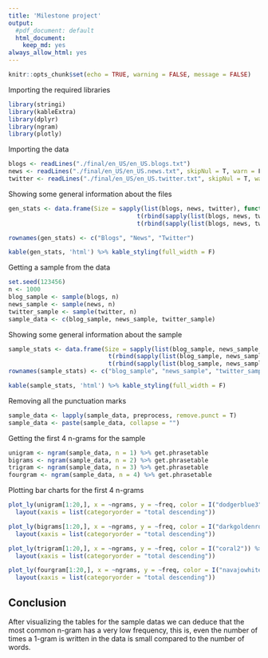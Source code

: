 ---
title: 'Milestone project'
output: 
  #pdf_document: default
  html_document:
    keep_md: yes
always_allow_html: yes
---

```{r setup, include=FALSE}
knitr::opts_chunk$set(echo = TRUE, warning = FALSE, message = FALSE)
```
Importing the required libraries
```{r}
library(stringi)
library(kableExtra)
library(dplyr)
library(ngram)
library(plotly)
```
Importing the data
```{r}
blogs <- readLines("./final/en_US/en_US.blogs.txt")
news <- readLines("./final/en_US/en_US.news.txt", skipNul = T, warn = F)
twitter <- readLines("./final/en_US/en_US.twitter.txt", skipNul = T, warn = F)
```
Showing some general information about the files
```{r}
gen_stats <- data.frame(Size = sapply(list(blogs, news, twitter), function(x) {format(object.size(x), "MB")}),
                                    t(rbind(sapply(list(blogs, news, twitter), stri_stats_general))), 
                                    t(rbind(sapply(list(blogs, news, twitter), stri_stats_latex))))

rownames(gen_stats) <- c("Blogs", "News", "Twitter")

kable(gen_stats, 'html') %>% kable_styling(full_width = F)
```
Getting a sample from the data
```{r}
set.seed(123456)
n <- 1000
blog_sample <- sample(blogs, n)
news_sample <- sample(news, n)
twitter_sample <- sample(twitter, n)
sample_data <- c(blog_sample, news_sample, twitter_sample)
```
Showing some general information about the sample
```{r}
sample_stats <- data.frame(Size = sapply(list(blog_sample, news_sample, twitter_sample, sample_data), function(x) {format(object.size(x), "MB")}),
                            t(rbind(sapply(list(blog_sample, news_sample, twitter_sample, sample_data), stri_stats_general))), 
                            t(rbind(sapply(list(blog_sample, news_sample, twitter_sample, sample_data), stri_stats_latex))))
rownames(sample_stats) <- c("blog_sample", "news_sample", "twitter_sample", "sample_data")

kable(sample_stats, 'html') %>% kable_styling(full_width = F)
```
Removing all the punctuation marks
```{r}
sample_data <- lapply(sample_data, preprocess, remove.punct = T)
sample_data <- paste(sample_data, collapse = "")
```
Getting the first 4 n-grams for the sample
```{r}
unigram <- ngram(sample_data, n = 1) %>% get.phrasetable
bigrams <- ngram(sample_data, n = 2) %>% get.phrasetable
trigram <- ngram(sample_data, n = 3) %>% get.phrasetable
fourgram <- ngram(sample_data, n = 4) %>% get.phrasetable
```
Plotting bar charts for the first 4 n-grams
```{r}
plot_ly(unigram[1:20,], x = ~ngrams, y = ~freq, color = I("dodgerblue3")) %>%
  layout(xaxis = list(categoryorder = "total descending"))
```
```{r}
plot_ly(bigrams[1:20,], x = ~ngrams, y = ~freq, color = I("darkgoldenrod2")) %>%
  layout(xaxis = list(categoryorder = "total descending"))
```
```{r}
plot_ly(trigram[1:20,], x = ~ngrams, y = ~freq, color = I("coral2")) %>%
  layout(xaxis = list(categoryorder = "total descending"))
```
```{r}
plot_ly(fourgram[1:20,], x = ~ngrams, y = ~freq, color = I("navajowhite2")) %>%
  layout(xaxis = list(categoryorder = "total descending"))
```

## Conclusion
After visualizing the tables for the sample datas we can 
deduce that the most common n-gram has a very low frequency, this is,
even the number of times a 1-gram is written in the data is small compared to the number of words.